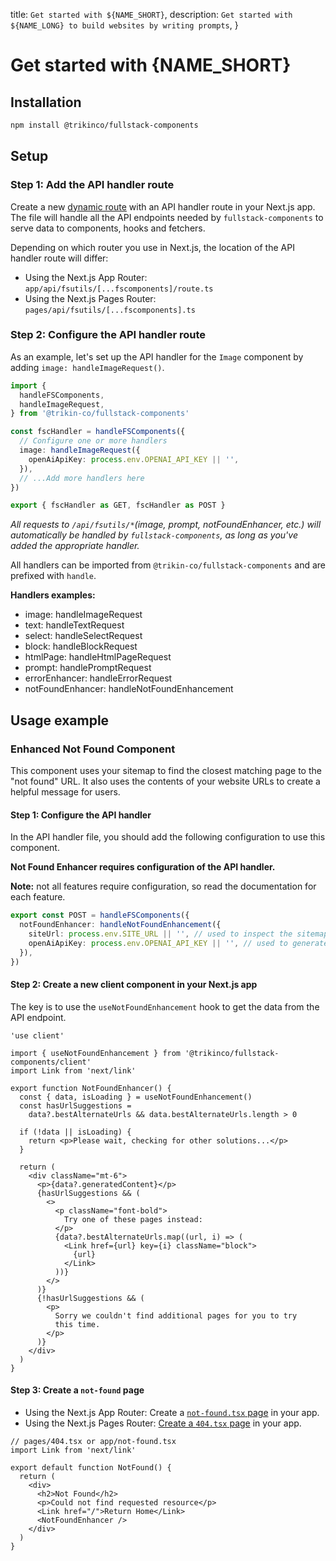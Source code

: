 
  title: `Get started with ${NAME_SHORT}`,
  description: `Get started with ${NAME_LONG} to build websites by writing prompts`,
}

# Get started with {NAME_SHORT}

## Installation

```sh
npm install @trikinco/fullstack-components
```

## Setup

### Step 1: Add the API handler route

Create a new [dynamic route](https://nextjs.org/docs/app/building-your-application/routing/dynamic-routes) with an API handler route in your Next.js app. The file will handle all the API endpoints needed by `fullstack-components` to serve data to components, hooks and fetchers.

Depending on which router you use in Next.js, the location of the API handler route will differ:

- Using the Next.js App Router: `app/api/fsutils/[...fscomponents]/route.ts`
- Using the Next.js Pages Router: `pages/api/fsutils/[...fscomponents].ts`

### Step 2: Configure the API handler route

As an example, let's set up the API handler for the `Image` component by adding `image: handleImageRequest()`.

```ts title="app/api/fsutils/[...fscomponents]/route.ts"
import {
  handleFSComponents,
  handleImageRequest,
} from '@trikin-co/fullstack-components'

const fscHandler = handleFSComponents({
  // Configure one or more handlers
  image: handleImageRequest({
    openAiApiKey: process.env.OPENAI_API_KEY || '',
  }),
  // ...Add more handlers here
})

export { fscHandler as GET, fscHandler as POST }
```

_All requests to `/api/fsutils/*`(image, prompt, notFoundEnhancer, etc.) will automatically be handled by `fullstack-components`, as long as you've added the appropriate handler._

All handlers can be imported from `@trikin-co/fullstack-components` and are prefixed with `handle`.

**Handlers examples:**

- image: handleImageRequest
- text: handleTextRequest
- select: handleSelectRequest
- block: handleBlockRequest
- htmlPage: handleHtmlPageRequest
- prompt: handlePromptRequest
- errorEnhancer: handleErrorRequest
- notFoundEnhancer: handleNotFoundEnhancement

## Usage example

### Enhanced Not Found Component

This component uses your sitemap to find the closest matching page to the "not found" URL. It also uses the contents of your website URLs to create a helpful message for users.

#### Step 1: Configure the API handler

In the API handler file, you should add the following configuration to use this component.

**Not Found Enhancer requires configuration of the API handler.**

**Note:** not all features require configuration, so read the documentation for each feature.

```ts
export const POST = handleFSComponents({
  notFoundEnhancer: handleNotFoundEnhancement({
    siteUrl: process.env.SITE_URL || '', // used to inspect the sitemap
    openAiApiKey: process.env.OPENAI_API_KEY || '', // used to generate the contents
  }),
})
```

#### Step 2: Create a new client component in your Next.js app

The key is to use the `useNotFoundEnhancement` hook to get the data from the API endpoint.

```tsx title="components/NotFoundEnhancer.tsx"
'use client'

import { useNotFoundEnhancement } from '@trikinco/fullstack-components/client'
import Link from 'next/link'

export function NotFoundEnhancer() {
  const { data, isLoading } = useNotFoundEnhancement()
  const hasUrlSuggestions =
    data?.bestAlternateUrls && data.bestAlternateUrls.length > 0

  if (!data || isLoading) {
    return <p>Please wait, checking for other solutions...</p>
  }

  return (
    <div className="mt-6">
      <p>{data?.generatedContent}</p>
      {hasUrlSuggestions && (
        <>
          <p className="font-bold">
            Try one of these pages instead:
          </p>
          {data?.bestAlternateUrls.map((url, i) => (
            <Link href={url} key={i} className="block">
              {url}
            </Link>
          ))}
        </>
      )}
      {!hasUrlSuggestions && (
        <p>
          Sorry we couldn't find additional pages for you to try
          this time.
        </p>
      )}
    </div>
  )
}
```

#### Step 3: Create a `not-found` page

- Using the Next.js App Router: Create a [`not-found.tsx` page](https://nextjs.org/docs/app/api-reference/file-conventions/not-found) in your app.
- Using the Next.js Pages Router: [Create a `404.tsx` page](https://nextjs.org/docs/pages/building-your-application/routing/custom-error#404-page) in your app.

```tsx
// pages/404.tsx or app/not-found.tsx
import Link from 'next/link'

export default function NotFound() {
  return (
    <div>
      <h2>Not Found</h2>
      <p>Could not find requested resource</p>
      <Link href="/">Return Home</Link>
      <NotFoundEnhancer />
    </div>
  )
}
```
